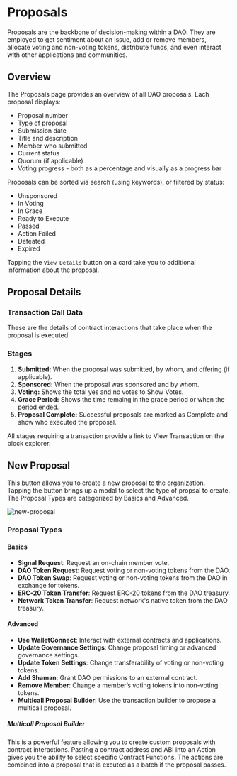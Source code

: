 # Proposals

Proposals are the backbone of decision-making within a DAO. They are employed to get sentiment about an issue, add or remove members, allocate voting and non-voting tokens, distribute funds, and even interact with other applications and communities.

## Overview

The Proposals page provides an overview of all DAO proposals. Each proposal displays:

- Proposal number
- Type of proposal
- Submission date
- Title and description
- Member who submitted
- Current status
- Quorum (if applicable)
- Voting progress - both as a percentage and visually as a progress bar

Proposals can be sorted via search (using keywords), or filtered by status:

- Unsponsored
- In Voting
- In Grace
- Ready to Execute
- Passed
- Action Failed
- Defeated
- Expired

Tapping the `View Details` button on a card take you to additional information about the proposal.

## Proposal Details

### Transaction Call Data

These are the details of contract interactions that take place when the proposal is executed.

### Stages

1. **Submitted:** When the proposal was submitted, by whom, and offering (if applicable).
2. **Sponsored:** When the proposal was sponsored and by whom.
3. **Voting:** Shows the total yes and no votes to Show Votes.
4. **Grace Period:** Shows the time remaing in the grace period or when the period ended.
5. **Proposal Complete:** Successful proposals are marked as Complete and show who executed the proposal.

All stages requiring a transaction provide a link to View Transaction on the block explorer.

## New Proposal

This button allows you to create a new proposal to the organization. Tapping the button brings up a modal to select the type of propsal to create. The Proposal Types are categorized by Basics and Advanced.

![new-proposal](https://github.com/HausDAO/monorepo/assets/522182/898be856-a19d-476e-ad76-33b99c1df43b)

### Proposal Types

#### Basics

- **Signal Request**: Request an on-chain member vote.
- **DAO Token Request**: Request voting or non-voting tokens from the DAO.
- **DAO Token Swap**: Request voting or non-voting tokens from the DAO in exchange for tokens.
- **ERC-20 Token Transfer**: Request ERC-20 tokens from the DAO treasury.
- **Network Token Transfer**: Request network's native token from the DAO treasury.

#### Advanced

- **Use WalletConnect**: Interact with external contracts and applications.
- **Update Governance Settings**: Change proposal timing or advanced governance settings.
- **Update Token Settings**: Change transferability of voting or non-voting tokens.
- **Add Shaman**: Grant DAO permissions to an external contract.
- **Remove Member**: Change a member’s voting tokens into non-voting tokens.
- **Multicall Proposal Builder**: Use the transaction builder to propose a multicall proposal.

##### Multicall Proposal Builder

This is a powerful feature allowing you to create custom proposals with contract interactions. Pasting a contract address and ABI into an Action gives you the ability to select specific Contract Functions. The actions are combined into a proposal that is excuted as a batch if the proposal passes.

